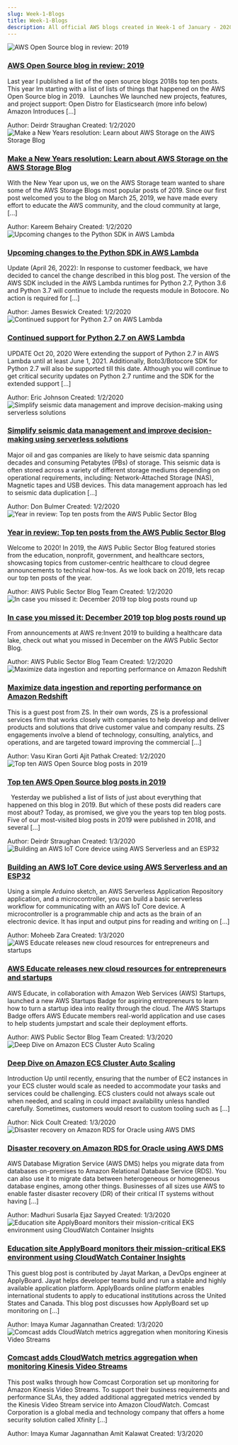 ```yaml
---
slug: Week-1-Blogs
title: Week-1-Blogs
description: All official AWS blogs created in Week-1 of January - 2020. Checkout the full list of historical blogs at www.awsconcepts.com
---
```

<div class="all-blog-posts">
  <div class="blog-post">
    <div class="top-container">
      <div class="image-container">
          <img src="https://d2908q01vomqb2.cloudfront.net/ca3512f4dfa95a03169c5a670a4c91a19b3077b4/2019/01/10/open-source-logo-800x400-300x150.jpg" alt="AWS Open Source blog in review: 2019" class="image"/>
      </div>
      <div class="content">
          <h3><a href="https://aws.amazon.com/blogs/opensource/open-source-blog-review-2019/">AWS Open Source blog in review: 2019</a></h3>
          <p>Last year I published a list of the open source blogs 2018s top ten posts. This year Im starting with a list of lists of things that happened on the AWS Open Source blog in 2019. &nbsp; Launches We launched new projects, features, and project support: Open Distro for Elasticsearch (more info below) Amazon Introduces [...]</p>
          <div class="meta-data">
            <span class="meta-item">Author: <span class="primary-text">Deirdr Straughan 
</span></span>
            <span>Created: <span class="primary-text">1/2/2020</span></span>
          </div>
      </div>
    </div>
  </div>
  <div class="blog-post">
    <div class="top-container">
      <div class="image-container">
          <img src="https://d2908q01vomqb2.cloudfront.net/e1822db470e60d090affd0956d743cb0e7cdf113/2019/05/24/AWS_Site-Merch_Storage_SocialMedia_1-300x157.png" alt="Make a New Years resolution: Learn about AWS Storage on the AWS Storage Blog" class="image"/>
      </div>
      <div class="content">
          <h3><a href="https://aws.amazon.com/blogs/storage/make-a-new-years-resolution-learn-about-aws-storage-on-the-aws-storage-blog/">Make a New Years resolution: Learn about AWS Storage on the AWS Storage Blog</a></h3>
          <p>With the New Year upon us, we on the AWS Storage team wanted to share some of the AWS Storage Blogs most popular posts of 2019. Since our first post welcomed you to the blog on March 25, 2019, we have made every effort to educate the AWS community, and the cloud community at large, [...]</p>
          <div class="meta-data">
            <span class="meta-item">Author: <span class="primary-text">Kareem Behairy 
</span></span>
            <span>Created: <span class="primary-text">1/2/2020</span></span>
          </div>
      </div>
    </div>
  </div>
  <div class="blog-post">
    <div class="top-container">
      <div class="image-container">
          <img src="https://d2908q01vomqb2.cloudfront.net/1b6453892473a467d07372d45eb05abc2031647a/2020/01/02/botocore-requests-2-300x133.png" alt="Upcoming changes to the Python SDK in AWS Lambda" class="image"/>
      </div>
      <div class="content">
          <h3><a href="https://aws.amazon.com/blogs/compute/upcoming-changes-to-the-python-sdk-in-aws-lambda/">Upcoming changes to the Python SDK in AWS Lambda</a></h3>
          <p>Update (April 26, 2022): In response to customer feedback, we have decided to cancel the change described in this blog post. The version of the AWS SDK included in the AWS Lambda runtimes for Python 2.7, Python 3.6 and Python 3.7 will continue to include the requests module in Botocore. No action is required for [...]</p>
          <div class="meta-data">
            <span class="meta-item">Author: <span class="primary-text">James Beswick 
</span></span>
            <span>Created: <span class="primary-text">1/2/2020</span></span>
          </div>
      </div>
    </div>
  </div>
  <div class="blog-post">
    <div class="top-container">
      <div class="image-container">
          <img src="" alt="Continued support for Python 2.7 on AWS Lambda" class="image"/>
      </div>
      <div class="content">
          <h3><a href="https://aws.amazon.com/blogs/compute/continued-support-for-python-2-7-on-aws-lambda/">Continued support for Python 2.7 on AWS Lambda</a></h3>
          <p>UPDATE Oct 20, 2020 Were extending the support of Python 2.7 in AWS Lambda until at least June 1, 2021. Additionally, Boto3/Botocore SDK for Python 2.7 will also be supported till this date. Although you will continue to get critical security updates on Python 2.7 runtime and the SDK for the extended support [...]</p>
          <div class="meta-data">
            <span class="meta-item">Author: <span class="primary-text">Eric Johnson 
</span></span>
            <span>Created: <span class="primary-text">1/2/2020</span></span>
          </div>
      </div>
    </div>
  </div>
  <div class="blog-post">
    <div class="top-container">
      <div class="image-container">
          <img src="https://d2908q01vomqb2.cloudfront.net/c5b76da3e608d34edb07244cd9b875ee86906328/2020/01/02/Seissmic-2-300x204.png" alt="Simplify seismic data management and improve decision-making using serverless solutions" class="image"/>
      </div>
      <div class="content">
          <h3><a href="https://aws.amazon.com/blogs/industries/simplify-seismic-data-management-and-improve-decision-making-using-serverless-solutions/">Simplify seismic data management and improve decision-making using serverless solutions</a></h3>
          <p>Major oil and gas companies are likely to have seismic data spanning decades and consuming Petabytes (PBs) of storage. This seismic data is often stored across a variety of different storage mediums depending on operational requirements, including: Network-Attached Storage (NAS), Magnetic tapes and USB devices. This data management approach has led to seismic data duplication [...]</p>
          <div class="meta-data">
            <span class="meta-item">Author: <span class="primary-text">Don Bulmer 
</span></span>
            <span>Created: <span class="primary-text">1/2/2020</span></span>
          </div>
      </div>
    </div>
  </div>
  <div class="blog-post">
    <div class="top-container">
      <div class="image-container">
          <img src="https://d2908q01vomqb2.cloudfront.net/9e6a55b6b4563e652a23be9d623ca5055c356940/2020/01/02/Top-10-Blog-Posts-of-2019-AWS-Public-Sector-Blog-300x150.png" alt="Year in review: Top ten posts from the AWS Public Sector Blog" class="image"/>
      </div>
      <div class="content">
          <h3><a href="https://aws.amazon.com/blogs/publicsector/year-in-review-top-ten-posts-from-the-aws-public-sector-blog/">Year in review: Top ten posts from the AWS Public Sector Blog</a></h3>
          <p>Welcome to 2020! In 2019, the AWS Public Sector Blog featured stories from the education, nonprofit, government, and healthcare sectors, showcasing topics from customer-centric healthcare to cloud degree announcements to technical how-tos. As we look back on 2019, lets recap our top ten posts of the year.</p>
          <div class="meta-data">
            <span class="meta-item">Author: <span class="primary-text">AWS Public Sector Blog Team 
</span></span>
            <span>Created: <span class="primary-text">1/2/2020</span></span>
          </div>
      </div>
    </div>
  </div>
  <div class="blog-post">
    <div class="top-container">
      <div class="image-container">
          <img src="https://d2908q01vomqb2.cloudfront.net/9e6a55b6b4563e652a23be9d623ca5055c356940/2019/11/01/Untitled-design1-300x150.png" alt="In case you missed it: December 2019 top blog posts round up" class="image"/>
      </div>
      <div class="content">
          <h3><a href="https://aws.amazon.com/blogs/publicsector/december-2019-top-blog-posts-round-up/">In case you missed it: December 2019 top blog posts round up</a></h3>
          <p>From announcements at AWS re:Invent 2019 to building a healthcare data lake, check out what you missed in December on the AWS Public Sector Blog.</p>
          <div class="meta-data">
            <span class="meta-item">Author: <span class="primary-text">AWS Public Sector Blog Team 
</span></span>
            <span>Created: <span class="primary-text">1/2/2020</span></span>
          </div>
      </div>
    </div>
  </div>
  <div class="blog-post">
    <div class="top-container">
      <div class="image-container">
          <img src="https://d2908q01vomqb2.cloudfront.net/b6692ea5df920cad691c20319a6fffd7a4a766b8/2019/12/26/redshift-1c-300x196.png" alt="Maximize data ingestion and reporting performance on Amazon Redshift" class="image"/>
      </div>
      <div class="content">
          <h3><a href="https://aws.amazon.com/blogs/big-data/maximize-data-ingestion-and-reporting-performance-on-amazon-redshift/">Maximize data ingestion and reporting performance on Amazon Redshift</a></h3>
          <p>This is a guest post from ZS. In their own words, ZS is a professional services firm that works closely with companies to help develop and deliver products and solutions that drive customer value and company results. ZS engagements involve a blend of technology, consulting, analytics, and operations, and are targeted toward improving the commercial [...]</p>
          <div class="meta-data">
            <span class="meta-item">Author: <span class="primary-text">Vasu Kiran Gorti 
Ajit Pathak 
</span></span>
            <span>Created: <span class="primary-text">1/2/2020</span></span>
          </div>
      </div>
    </div>
  </div>
  <div class="blog-post">
    <div class="top-container">
      <div class="image-container">
          <img src="https://d2908q01vomqb2.cloudfront.net/ca3512f4dfa95a03169c5a670a4c91a19b3077b4/2020/01/03/how-kubernetes-ingress-works-w-300x150.jpg" alt="Top ten AWS Open Source blog posts in 2019" class="image"/>
      </div>
      <div class="content">
          <h3><a href="https://aws.amazon.com/blogs/opensource/top-ten-aws-open-source-blog-posts-in-2019/">Top ten AWS Open Source blog posts in 2019</a></h3>
          <p>&nbsp; Yesterday we published a list of lists of just about everything that happened on this blog in 2019. But which of these posts did readers care most about? Today, as promised, we give you the years top ten blog posts. Five of our most-visited blog posts in 2019 were published in 2018, and several [...]</p>
          <div class="meta-data">
            <span class="meta-item">Author: <span class="primary-text">Deirdr Straughan 
</span></span>
            <span>Created: <span class="primary-text">1/3/2020</span></span>
          </div>
      </div>
    </div>
  </div>
  <div class="blog-post">
    <div class="top-container">
      <div class="image-container">
          <img src="https://d2908q01vomqb2.cloudfront.net/1b6453892473a467d07372d45eb05abc2031647a/2020/01/02/9A794A9A-36B8-4A9F-9F11-EC73318ED200-300x300.jpg" alt="Building an AWS IoT Core device using AWS Serverless and an ESP32" class="image"/>
      </div>
      <div class="content">
          <h3><a href="https://aws.amazon.com/blogs/compute/building-an-aws-iot-core-device-using-aws-serverless-and-an-esp32/">Building an AWS IoT Core device using AWS Serverless and an ESP32</a></h3>
          <p>Using a simple Arduino sketch, an AWS Serverless Application Repository application, and a microcontroller, you can build a basic serverless workflow for communicating with an AWS IoT Core device. A microcontroller is a programmable chip and acts as the brain of an electronic device. It has input and output pins for reading and writing on [...]</p>
          <div class="meta-data">
            <span class="meta-item">Author: <span class="primary-text">Moheeb Zara 
</span></span>
            <span>Created: <span class="primary-text">1/3/2020</span></span>
          </div>
      </div>
    </div>
  </div>
  <div class="blog-post">
    <div class="top-container">
      <div class="image-container">
          <img src="https://d2908q01vomqb2.cloudfront.net/9e6a55b6b4563e652a23be9d623ca5055c356940/2020/01/03/AWS-Educate-Startups-Badge-THUMBNAIL-300x150.jpg" alt="AWS Educate releases new cloud resources for entrepreneurs and startups" class="image"/>
      </div>
      <div class="content">
          <h3><a href="https://aws.amazon.com/blogs/publicsector/aws-educate-releases-new-cloud-resources-for-startups/">AWS Educate releases new cloud resources for entrepreneurs and startups</a></h3>
          <p>AWS Educate, in collaboration with Amazon Web Services (AWS) Startups, launched a new AWS Startups Badge for aspiring entrepreneurs to learn how to turn a startup idea into reality through the cloud. The AWS Startups Badge offers AWS Educate members real-world application and use cases to help students jumpstart and scale their deployment efforts.</p>
          <div class="meta-data">
            <span class="meta-item">Author: <span class="primary-text">AWS Public Sector Blog Team 
</span></span>
            <span>Created: <span class="primary-text">1/3/2020</span></span>
          </div>
      </div>
    </div>
  </div>
  <div class="blog-post">
    <div class="top-container">
      <div class="image-container">
          <img src="https://d2908q01vomqb2.cloudfront.net/fe2ef495a1152561572949784c16bf23abb28057/2020/01/03/Figure11-300x172.png" alt="Deep Dive on Amazon ECS Cluster Auto Scaling" class="image"/>
      </div>
      <div class="content">
          <h3><a href="https://aws.amazon.com/blogs/containers/deep-dive-on-amazon-ecs-cluster-auto-scaling/">Deep Dive on Amazon ECS Cluster Auto Scaling</a></h3>
          <p>Introduction Up until recently, ensuring that the number of EC2 instances in your ECS cluster would scale as needed to accommodate your tasks and services could be challenging. ECS clusters could not always scale out when needed, and scaling in could impact availability unless handled carefully. Sometimes, customers would resort to custom tooling such as [...]</p>
          <div class="meta-data">
            <span class="meta-item">Author: <span class="primary-text">Nick Coult 
</span></span>
            <span>Created: <span class="primary-text">1/3/2020</span></span>
          </div>
      </div>
    </div>
  </div>
  <div class="blog-post">
    <div class="top-container">
      <div class="image-container">
          <img src="https://d2908q01vomqb2.cloudfront.net/887309d048beef83ad3eabf2a79a64a389ab1c9f/2019/12/17/Disaster-recovery-on-Amazon-RDS-Oracle-A-300x193.jpg" alt="Disaster recovery on Amazon RDS for Oracle using AWS DMS" class="image"/>
      </div>
      <div class="content">
          <h3><a href="https://aws.amazon.com/blogs/database/disaster-recovery-on-amazon-rds-for-oracle-using-aws-dms/">Disaster recovery on Amazon RDS for Oracle using AWS DMS</a></h3>
          <p>AWS Database Migration Service (AWS DMS) helps you migrate data from databases on-premises to Amazon Relational Database Service (RDS). You can also use it to migrate data between heterogeneous or homogeneous database engines, among other things. Businesses of all sizes use AWS to enable faster disaster recovery (DR) of their critical IT systems without having [...]</p>
          <div class="meta-data">
            <span class="meta-item">Author: <span class="primary-text">Madhuri Susarla 
Ejaz Sayyed 
</span></span>
            <span>Created: <span class="primary-text">1/3/2020</span></span>
          </div>
      </div>
    </div>
  </div>
  <div class="blog-post">
    <div class="top-container">
      <div class="image-container">
          <img src="https://d2908q01vomqb2.cloudfront.net/972a67c48192728a34979d9a35164c1295401b71/2019/12/17/1-300x148.png" alt="Education site ApplyBoard monitors their mission-critical EKS environment using CloudWatch Container Insights" class="image"/>
      </div>
      <div class="content">
          <h3><a href="https://aws.amazon.com/blogs/mt/using-amazon-cloudwatch-container-insights-to-monitor-amazon-eks-workloads/">Education site ApplyBoard monitors their mission-critical EKS environment using CloudWatch Container Insights</a></h3>
          <p>This guest blog post is contributed by Jayat Markan, a DevOps engineer at ApplyBoard. Jayat helps developer teams build and run a stable and highly available application platform. ApplyBoards online platform enables international students to apply to educational institutions across the United States and Canada. This blog post discusses how ApplyBoard set up monitoring on [...]</p>
          <div class="meta-data">
            <span class="meta-item">Author: <span class="primary-text">Imaya Kumar Jagannathan 
</span></span>
            <span>Created: <span class="primary-text">1/3/2020</span></span>
          </div>
      </div>
    </div>
  </div>
  <div class="blog-post">
    <div class="top-container">
      <div class="image-container">
          <img src="https://d2908q01vomqb2.cloudfront.net/972a67c48192728a34979d9a35164c1295401b71/2019/11/12/image4-300x119.png" alt="Comcast adds CloudWatch metrics aggregation when monitoring Kinesis Video Streams" class="image"/>
      </div>
      <div class="content">
          <h3><a href="https://aws.amazon.com/blogs/mt/understanding-amazon-kinesis-video-streams-behavior-using-amazon-cloudwatch-aggregated-metrics/">Comcast adds CloudWatch metrics aggregation when monitoring Kinesis Video Streams</a></h3>
          <p>This post walks through how Comcast Corporation set up monitoring for Amazon Kinesis Video Streams. To support their business requirements and performance SLAs, they added additional aggregated metrics vended by the Kinesis Video Stream service into Amazon CloudWatch. Comcast Corporation is a global media and technology company that offers a home security solution called Xfinity [...]</p>
          <div class="meta-data">
            <span class="meta-item">Author: <span class="primary-text">Imaya Kumar Jagannathan 
Amit Kalawat 
</span></span>
            <span>Created: <span class="primary-text">1/3/2020</span></span>
          </div>
      </div>
    </div>
  </div>
</div>
